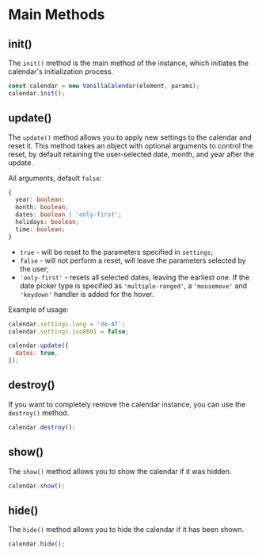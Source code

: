 # Main Methods

## init()

The `init()` method is the main method of the instance, which initiates the calendar's initialization process.

```js
const calendar = new VanillaCalendar(element, params);
calendar.init();
```

## update()

The `update()` method allows you to apply new settings to the calendar and reset it.
This method takes an object with optional arguments to control the reset, by default retaining the user-selected date, month, and year after the update.

All arguments, default `false`:

```ts
{
  year: boolean;
  month: boolean;
  dates: boolean | 'only-first';
  holidays: boolean;
  time: boolean;
}
```

- `true` - will be reset to the parameters specified in `settings`;
- `false` - will not perform a reset, will leave the parameters selected by the user;
- `'only-first'` - resets all selected dates, leaving the earliest one. If the date picker type is specified as `'multiple-ranged'`, a `'mousemove'` and `'keydown'` handler is added for the hover.

Example of usage:

```js
calendar.settings.lang = 'de-AT';
calendar.settings.iso8601 = false;

calendar.update({
  dates: true,
});
```

## destroy()

If you want to completely remove the calendar instance, you can use the `destroy()` method.

```js
calendar.destroy();
```

## show()

The `show()` method allows you to show the calendar if it was hidden.

```js
calendar.show();
```

## hide()

The `hide()` method allows you to hide the calendar if it has been shown.

```js
calendar.hide();
```
